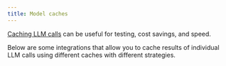```yaml
---
title: Model caches
---
```


[Caching LLM calls](/oss/javascript/langchain/models#caching) can be useful for testing, cost savings, and speed.

Below are some integrations that allow you to cache results of individual LLM calls using different caches with different strategies.

<Columns cols={3}>
  <Card
    title="Azure Cosmos DB NoSQL Semantic Cache"
    icon="link"
    href="/oss/javascript/integrations/llm_caching/azure_cosmosdb_nosql"
    arrow="true"
    cta="View guide"
  >
  </Card>
</Columns>
